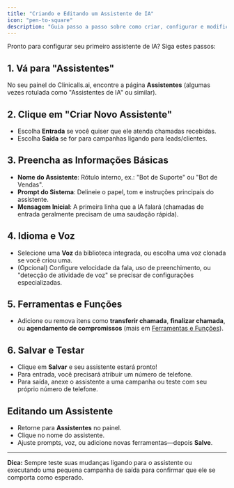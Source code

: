 ```yaml
---
title: "Criando e Editando um Assistente de IA"
icon: "pen-to-square"
description: "Guia passo a passo sobre como criar, configurar e modificar seus assistentes de IA para chamadas de entrada e saída"
---
```


Pronto para configurar seu primeiro assistente de IA? Siga estes passos:

## 1. Vá para "Assistentes"

No seu painel do Clinicalls.ai, encontre a página **Assistentes** (algumas vezes rotulada como "Assistentes de IA" ou similar).

## 2. Clique em "Criar Novo Assistente"

- Escolha **Entrada** se você quiser que ele atenda chamadas recebidas.
- Escolha **Saída** se for para campanhas ligando para leads/clientes.

## 3. Preencha as Informações Básicas

- **Nome do Assistente**: Rótulo interno, ex.: "Bot de Suporte" ou "Bot de Vendas".
- **Prompt do Sistema**: Delineie o papel, tom e instruções principais do assistente.
- **Mensagem Inicial**: A primeira linha que a IA falará (chamadas de entrada geralmente precisam de uma saudação rápida).

## 4. Idioma e Voz

- Selecione uma **Voz** da biblioteca integrada, ou escolha uma voz clonada se você criou uma.
- (Opcional) Configure velocidade da fala, uso de preenchimento, ou "detecção de atividade de voz" se precisar de configurações especializadas.

## 5. Ferramentas e Funções

- Adicione ou remova itens como **transferir chamada**, **finalizar chamada**, ou **agendamento de compromissos** (mais em [Ferramentas e Funções](/ai-assistants/tools-and-functions)).

## 6. Salvar e Testar

- Clique em **Salvar** e seu assistente estará pronto\!
- Para entrada, você precisará atribuir um número de telefone.
- Para saída, anexe o assistente a uma campanha ou teste com seu próprio número de telefone.

## Editando um Assistente

- Retorne para **Assistentes** no painel.
- Clique no nome do assistente.
- Ajuste prompts, voz, ou adicione novas ferramentas—depois **Salve**.

---

**Dica:** Sempre teste suas mudanças ligando para o assistente ou executando uma pequena campanha de saída para confirmar que ele se comporta como esperado.
